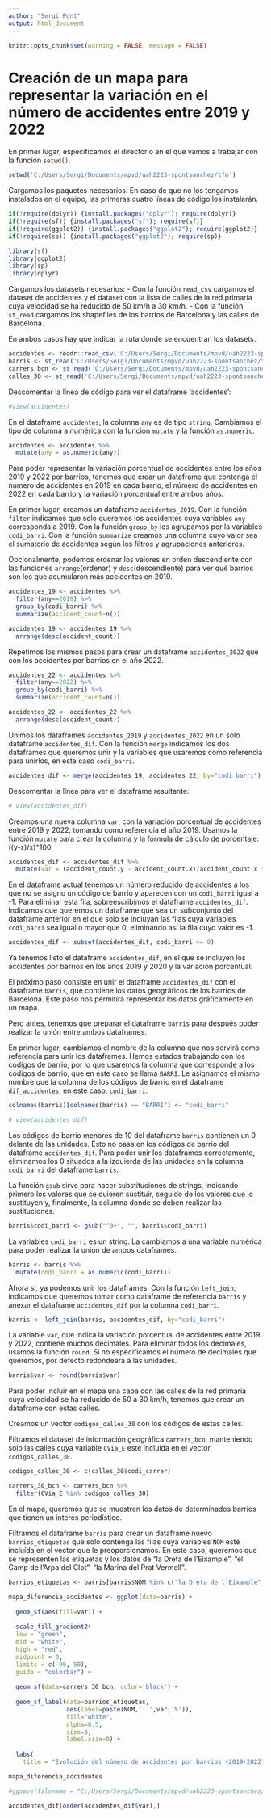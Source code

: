```yaml
---
author: "Sergi Pont"
output: html_document
---
```


```r
knitr::opts_chunk$set(warning = FALSE, message = FALSE)
```

# Creación de un mapa para representar la variación en el número de accidentes entre 2019 y 2022

En primer lugar, especificamos el directorio en el que vamos a trabajar con la función `setwd()`.
```r
setwd('C:/Users/Sergi/Documents/mpvd/uah2223-spontsanchez/tfm')
```

Cargamos los paquetes necesarios. En caso de que no los tengamos instalados en el equipo, las primeras cuatro líneas de código los instalarán.
```r
if(!require(dplyr)) {install.packages("dplyr"); require(dplyr)}
if(!require(sf)) {install.packages("sf"); require(sf)}
if(!require(ggplot2)) {install.packages("ggplot2"); require(ggplot2)}
if(!require(sp)) {install.packages("ggplot2"); require(sp)}

library(sf)
library(ggplot2)
library(sp)
library(dplyr)
```

Cargamos los datasets necesarios:
- Con la función `read_csv` cargamos el dataset de accidentes y el dataset con la lista de calles de la red primaria cuya velocidad se ha reducido de 50 km/h a 30 km/h.
- Con la función `st_read` cargamos los shapefiles de los barrios de Barcelona y las calles de Barcelona.

En ambos casos hay que indicar la ruta donde se encuentran los datasets.
```r
accidentes <- readr::read_csv('C:/Users/Sergi/Documents/mpvd/uah2223-spontsanchez/tfm/datasets_accidentes/datos_accidentes.csv')
barris <- st_read('C:/Users/Sergi/Documents/mpvd/uah2223-spontsanchez/tfm/shapefiles_bcn/bcn_unitats_administratives/0301040100_Barris_UNITATS_ADM.shp')
carrers_bcn <- st_read('C:/Users/Sergi/Documents/mpvd/uah2223-spontsanchez/tfm/shapefiles_bcn/bcn_carrers/BCN_GrafVial_Trams_ETRS89_SHP.shp')
calles_30 <- st_read('C:/Users/Sergi/Documents/mpvd/uah2223-spontsanchez/tfm/shapefiles_bcn/carrers_30_xarxa_primaria.csv', sep=';')
```

Descomentar la línea de código para ver el dataframe 'accidentes':
```r
#view(accidentes)
```

En el dataframe `accidentes`, la columna `any` es de tipo `string`. Cambiamos el tipo de columna a numérica con la función `mutate` y la función `as.numeric`.
```r
accidentes <- accidentes %>%
  mutate(any = as.numeric(any))
```

Para poder representar la variación porcentual de accidentes entre los años 2019 y 2022 por barrios, tenemos que crear un dataframe que contenga el número de accidentes en 2019 en cada barrio, el número de accidentes en 2022 en cada barrio y la variación porcentual entre ambos años.

En primer lugar, creamos un dataframe `accidentes_2019`. Con la función `filter` indicamos que solo queremos los accidentes cuya variables `any` corresponda a 2019. Con la función `group_by` los agrupamos por la variables `codi_barri`. Con la función `summarize` creamos una columna cuyo valor sea el sumatorio de accidentes según los filtros y agrupaciones anteriores.

Opcionalmente, podemos ordenar los valores en orden descendiente con las funciones `arrange`(ordenar) y `desc`(descendiente) para ver qué barrios son los que acumularon más accidentes en 2019.

```r
accidentes_19 <- accidentes %>%
  filter(any==2019) %>%
  group_by(codi_barri) %>%
  summarize(accident_count=n())

accidentes_19 <- accidentes_19 %>%
  arrange(desc(accident_count))
```

Repetimos los mismos pasos para crear un dataframe `accidentes_2022` que con los accidentes por barrios en el año 2022.
```r
accidentes_22 <- accidentes %>%
  filter(any==2022) %>%
  group_by(codi_barri) %>%
  summarize(accident_count=n())

accidentes_22 <- accidentes_22 %>%
  arrange(desc(accident_count))
```

Unimos los dataframes `accidentes_2019` y `accidentes_2022` en un solo dataframe `accidentes_dif`. Con la función `merge` indicamos los dos dataframes que queremos unir y la variables que usaremos como referencia para unirlos, en este caso `codi_barri`.
```r
accidentes_dif <- merge(accidentes_19, accidentes_22, by="codi_barri")
```

Descomentar la línea para ver el dataframe resultante:
```r
# view(accidentes_dif)
```

Creamos una nueva columna `var`, con la variación porcentual de accidentes entre 2019 y 2022, tomando como referencia el año 2019. Usamos la función `mutate` para crear la columna y la fórmula de cálculo de porcentaje: ((y-x)/x)*100
```r
accidentes_dif <- accidentes_dif %>%
  mutate(var = (accident_count.y - accident_count.x)/accident_count.x * 100)
```

En el dataframe actual tenemos un número reducido de accidentes a los que no se asigno un código de barrio y aparecen con un `codi_barri` igual a -1. Para eliminar esta fila, sobreescribimos el dataframe `accidentes_dif`. Indicamos que queremos un dataframe que sea un subconjunto del dataframe anterior en el que solo se incluyan las filas cuya variables `codi_barri` sea igual o mayor que 0, eliminando así la fila cuyo valor es -1.
```r
accidentes_dif <- subset(accidentes_dif, codi_barri >= 0)
```

Ya tenemos listo el dataframe `accidentes_dif`, en el que se incluyen los accidentes por barrios en los años 2019 y 2020 y la variación porcentual.

El próximo paso consiste en unir el dataframe `accidentes_dif` con el dataframe `barris`, que contiene los datos geográficos de los barrios de Barcelona. Este paso nos permitirá representar los datos gráficamente en un mapa.

Pero antes, tenemos que preparar el dataframe `barris` para después poder realizar la unión entre ambos dataframes.

En primer lugar, cambiamos el nombre de la columna que nos servirá como referencia para unir los dataframes. Hemos estados trabajando con los códigos de barrio, por lo que usaremos la columna que corresponde a los códigos de barrio, que en este caso se llama `BARRI`. Le asignamos el mismo nombre que la columna de los códigos de barrio en el dataframe `dif_accidentes`, en este caso, `codi_barri`.
```r
colnames(barris)[colnames(barris) == "BARRI"] <- "codi_barri"
```

```r
# view(accidentes_dif)
```

Los códigos de barrio menores de 10 del dataframe `barris` contienen un 0 delante de las unidades. Esto no pasa en los códigos de barrio del dataframe `accidentes_dif`. Para poder unir los dataframes correctamente, eliminamos los 0 situados a la izquierda de las unidades en la columna `codi_barri` del dataframe `barris`.

La función `gsub` sirve para hacer substituciones de strings, indicando primero los valores que se quieren sustituir, seguido de los valores que lo sustituyen y, finalmente, la columna donde se deben realizar las sustituciones.
```r
barris$codi_barri <- gsub("^0+", "", barris$codi_barri)
```

La variables `codi_barri` es un string. La cambiamos a una variable numérica para poder realizar la unión de ambos dataframes.
```r
barris <- barris %>%
  mutate(codi_barri = as.numeric(codi_barri))
```

Ahora sí, ya podemos unir los dataframes.
Con la función `left_join`, indicamos que queremos tomar como dataframe de referencia `barris` y anexar el dataframe `accidentes_dif` por la columna `codi_barri`.
```r
barris <- left_join(barris, accidentes_dif, by="codi_barri")
```

La variable `var`, que indica la variación porcentual de accidentes entre 2019 y 2022, contiene muchos decimales. Para eliminar todos los decimales, usamos la función `round`. Si no especificamos el número de decimales que queremos, por defecto redondeará a las unidades.
```r
barris$var <- round(barris$var)
```

Para poder incluir en el mapa una capa con las calles de la red primaria cuya velocidad se ha reducido de 50 a 30 km/h, tenemos que crear un dataframe con estas calles.

Creamos un vector `codigos_calles_30` con los códigos de estas calles.

Filtramos el dataset de información geográfica `carrers_bcn`, manteniendo solo las calles cuya variable `CVia_E` esté incluída en el vector `codigos_calles_30`.
```r
codigos_calles_30 <- c(calles_30$codi_carrer)

carrers_30_bcn <- carrers_bcn %>%
  filter(CVia_E %in% codigos_calles_30)
```

En el mapa, queremos que se muestren los datos de determinados barrios que tienen un interés periodístico.

Filtramos el dataframe `barris` para crear un dataframe nuevo `barrios_etiquetas` que solo contenga las filas cuya variables `NOM` esté incluída en el vector que le preoporcionamos. En este caso, queremos que se representen las etiquetas y los datos de "la Dreta de l'Eixample", "el Camp de l'Arpa del Clot", "la Marina del Prat Vermell".
```r
barrios_etiquetas <- barris[barris$NOM %in% c("la Dreta de l'Eixample", "el Camp de l'Arpa del Clot", "la Marina del Prat Vermell"), ]
```


```r
mapa_diferencia_accidentes <- ggplot(data=barris) +
  
  geom_sf(aes(fill=var)) +
  
  scale_fill_gradient2(
  low = "green",
  mid = "white",
  high = "red",
  midpoint = 0,
  limits = c(-90, 50),
  guide = "colorbar") +
  
  geom_sf(data=carrers_30_bcn, color='black') +
  
  geom_sf_label(data=barrios_etiquetas,
                aes(label=paste(NOM,': ',var,'%')),
                fill="white",
                alpha=0.5,
                size=3,
                label.size=0) +
  
  labs(
    title = "Evolución del número de accidentes por barrios (2019-2022)")
```

```r
mapa_diferencia_accidentes
```

```r
#ggsave(filename = "C:/Users/Sergi/Documents/mpvd/uah2223-spontsanchez/tfm/web/img/mapa_diferencia_accidentes.svg", plot = mapa_diferencia_accidentes, device = "svg")
```


```r
accidentes_dif[order(accidentes_dif$var),]
```


